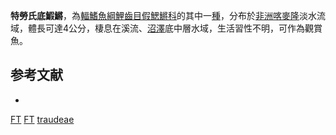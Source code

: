 {{Speciesbox 
| genus = Fundulopanchax
| species = traudeae
| status = DD
| status_system = IUCN3.1
| authority = [[Radda|Radda]], 1971
| synonyms = *''Aphyosemion mirabile traudeae, Radda, 1971''
*''Aphyosemion traudeae, Radda, 1971''
}}
'''特勞氏底鰕鱂'''，為[[輻鰭魚綱|輻鰭魚綱]][[鯉齒目|鯉齒目]][[假鰓鱂科|假鰓鱂科]]的其中一[[種|種]]，分布於[[非洲|非洲]][[喀麥隆|喀麥隆]]淡水流域，體長可達4公分，棲息在溪流、[[沼澤|沼澤]]底中層水域，生活習性不明，可作為觀賞魚。

==参考文献==
*{{FishBase_species|genus=Fundulopanchax|species=traudeae|year=2014|month=7}}
{{Taxonbar|from=Q8963113}}

[[Category:IUCN红色名录数据缺乏物种|FT]]
[[Category:觀賞魚|FT]]
[[Category:底鰕鱂屬|traudeae]]